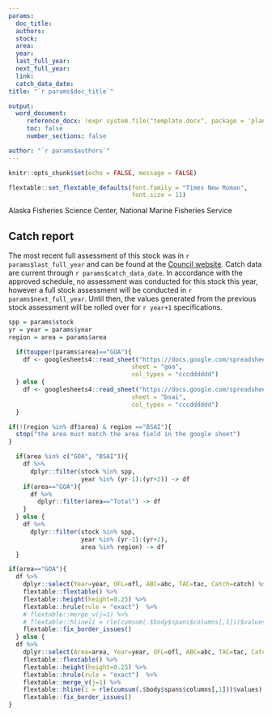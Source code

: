 ```yaml
---
params:
  doc_title:
  authors:
  stock:
  area:
  year:
  last_full_year:
  next_full_year:
  link:  
  catch_data_date:
title: "`r params$doc_title`"

output:
  word_document:
     reference_docx: !expr system.file("template.docx", package = 'planteam')
     toc: false
     number_sections: false

author: "`r params$authors`"
---
```


```r
knitr::opts_chunk$set(echo = FALSE, message = FALSE)

flextable::set_flextable_defaults(font.family = "Times New Roman",
                                  font.size = 11)
```

######### Alaska Fisheries Science Center, National Marine Fisheries Service 

## Catch report

The most recent full assessment of this stock was in `r params$last_full_year` and can be found at the [Council website](https://www.npfmc.org/library/safe-reports/). 
Catch data are current through `r params$catch_data_date`. 
In accordance with the approved schedule, no assessment was conducted for this stock this year, however a full stock assessment will be conducted in `r params$next_full_year`. 
Until then, the values generated from the previous stock assessment will be rolled over for `r year+1` specifications.


```r
spp = params$stock
yr = year = params$year
region = area = params$area

  if(toupper(params$area)=="GOA"){
    df <- googlesheets4::read_sheet("https://docs.google.com/spreadsheets/d/1uHmCuY3GXfSBCbsP61nAQeATBfoslXeS3PQNLlioWIk/edit#gid=0",
                                  sheet = "goa",
                                  col_types = "cccdddddd") 
  } else {
    df <- googlesheets4::read_sheet("https://docs.google.com/spreadsheets/d/1uHmCuY3GXfSBCbsP61nAQeATBfoslXeS3PQNLlioWIk/edit#gid=0",
                                  sheet = "bsai",
                                  col_types = "cccdddddd") 
  }

if(!(region %in% df$area) & region =="BSAI"){
  stop("the area must match the area field in the google sheet")
}

  if(area %in% c("GOA", "BSAI")){
    df %>% 
      dplyr::filter(stock %in% spp,
                    year %in% (yr-1):(yr+2)) -> df 
    if(area=="GOA"){
      df %>% 
        dplyr::filter(area=="Total") -> df
    }
  } else {
    df %>% 
      dplyr::filter(stock %in% spp,
                    year %in% (yr-1):(yr+2),
                    area %in% region) -> df 
  }

if(area=="GOA"){
  df %>% 
    dplyr::select(Year=year, OFL=ofl, ABC=abc, TAC=tac, Catch=catch) %>% 
    flextable::flextable() %>% 
    flextable::height(height=0.25) %>% 
    flextable::hrule(rule = "exact")  %>% 
    # flextable::merge_v(j=1) %>% 
    # flextable::hline(i = rle(cumsum(.$body$spans$columns[,1]))$values) %>% 
    flextable::fix_border_issues() 
  } else {
  df %>% 
    dplyr::select(Area=area, Year=year, OFL=ofl, ABC=abc, TAC=tac, Catch=catch) %>% 
    flextable::flextable() %>% 
    flextable::height(height=0.25) %>% 
    flextable::hrule(rule = "exact")  %>% 
    flextable::merge_v(j=1) %>% 
    flextable::hline(i = rle(cumsum(.$body$spans$columns[,1]))$values) %>% 
    flextable::fix_border_issues() 
}

```
